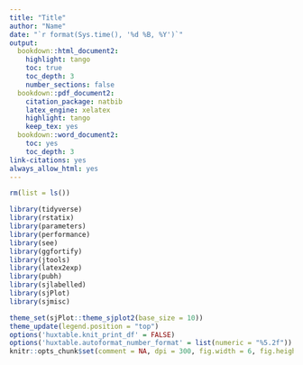 ```yaml
---
title: "Title"
author: "Name"
date: "`r format(Sys.time(), '%d %B, %Y')`"
output:
  bookdown::html_document2:
    highlight: tango
    toc: true
    toc_depth: 3
    number_sections: false
  bookdown::pdf_document2:
    citation_package: natbib
    latex_engine: xelatex
    highlight: tango
    keep_tex: yes
  bookdown::word_document2:
    toc: yes
    toc_depth: 3
link-citations: yes
always_allow_html: yes
---
```


```r
rm(list = ls())

library(tidyverse)
library(rstatix)
library(parameters)
library(performance)
library(see)
library(ggfortify)
library(jtools)
library(latex2exp)
library(pubh)
library(sjlabelled)
library(sjPlot)
library(sjmisc)

theme_set(sjPlot::theme_sjplot2(base_size = 10))
theme_update(legend.position = "top")
options('huxtable.knit_print_df' = FALSE)
options('huxtable.autoformat_number_format' = list(numeric = "%5.2f"))
knitr::opts_chunk$set(comment = NA, dpi = 300, fig.width = 6, fig.height = 4)
```
